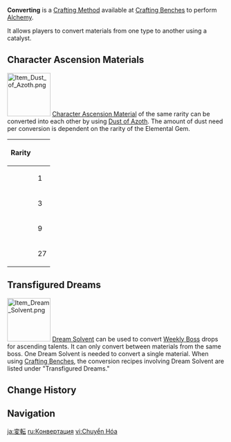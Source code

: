 {{Terminology Infobox
|image = Icon Converting Small.png
|type  = Crafting Methods
|type2 = Game Systems
}}
'''Converting''' is a [[Crafting Method]] available at [[Crafting Benches]] to perform [[Alchemy]].

It allows players to convert materials from one type to another using a catalyst.

==Character Ascension Materials==
{{Main|Dust of Azoth}}
[[File:Item Dust of Azoth.png|100px|right]]
[[Character Ascension Material]] of the same rarity can be converted into each other by using [[Dust of Azoth]]. The amount of dust need per conversion is dependent on the rarity of the Elemental Gem.

{| class="article-table" style="text-align:center;"
!Rarity!!{{Item|Dust of Azoth|30}}
|-
|{{Icon/Stars|2}}||1
|-
|{{Icon/Stars|3}}||3
|-
|{{Icon/Stars|4}}||9
|-
|{{Icon/Stars|5}}||27
|}

==Transfigured Dreams==
{{Main|Dream Solvent}}
[[File:Item Dream Solvent.png|100px|right]]
[[Dream Solvent]] can be used to convert [[Weekly Boss]] drops for ascending talents. It can only convert between materials from the same boss. One Dream Solvent is needed to convert a single material. When using [[Crafting Benches]], the conversion recipes involving Dream Solvent are listed under "Transfigured Dreams."

==Change History==
{{Change History|1.3}}

==Navigation==
{{Game Systems Navbox|Other}}

[[ja:変転]]
[[ru:Конвертация]]
[[vi:Chuyển Hóa]]